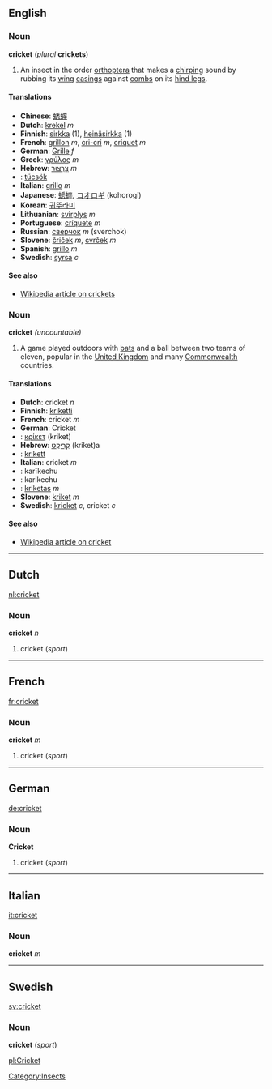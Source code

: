 ==English==
===Noun===
'''cricket''' (''plural'' '''crickets''')

#An insect in the order [[orthoptera]] that makes a [[chirping]] sound by rubbing its [[wing]] [[casing]]s against [[comb]]s on its [[hind leg]]s.

====Translations====
*'''Chinese''': [[蟋蟀]]
*'''Dutch''': [[krekel]] ''m''
*'''Finnish''': [[sirkka]] (1), [[heinäsirkka]] (1)
*'''French''': [[grillon]] ''m'', [[cri-cri]] ''m'', [[criquet]] ''m''
*'''German''': [[Grille]] ''f''
*'''Greek''': [[γρύλος]] ''m''
*'''Hebrew''': [[צרצר|צַרְצוּר]] ''m''
*'''{{hu}}''': [[tücsök]]
*'''Italian''': [[grillo]] ''m''
*'''Japanese''': [[蟋蟀]], [[コオロギ]] (kohorogi)<!-- also kōrogi? -->
*'''Korean''': [[귀뚜라미]]
*'''Lithuanian''': [[svirplys]] ''m''
*'''Portuguese''': [[críquete]] ''m''
*'''Russian''': [[сверчок]] ''m'' (sverchok)
*'''Slovene''': [[čriček]] ''m'', [[cvrček]] ''m''
*'''Spanish''': [[grillo]] ''m''
*'''Swedish''': [[syrsa]] ''c''

====See also====
*[[w:cricket_(insect)|Wikipedia article on crickets]]

===Noun===
'''cricket''' ''(uncountable)''

#A game played outdoors with [[bat]]s and a ball between two teams of eleven, popular in the [[United Kingdom]] and many [[Commonwealth]] countries.

====Translations====
*'''Dutch''': cricket ''n''
*'''Finnish''': [[kriketti]]
*'''French''': cricket ''m''
*'''German''': Cricket
*'''{{el}}''': [[κρίκετ]] (kriket)
*'''Hebrew''': [[קריקט|קְרִיקֶט]] (kriket)a
*'''{{hu}}''': [[krikett]]
*'''Italian''': cricket ''m''
*'''{{ja}}''': <!--[[]] (-->karīkechu<!--)-->
*'''{{ko}}''': <!--[[]] (-->karikechu<!--)-->
*'''{{lt}}''': [[kriketas]] ''m''
*'''Slovene''': [[kriket]] ''m''
*'''Swedish''': [[kricket]] ''c'', cricket ''c''

====See also====
*[[w:cricket_(sport)|Wikipedia article on cricket]]

[[Category:Insects]]

----

==Dutch==
[[nl:cricket]]
===Noun===
'''cricket''' ''n''

#cricket (''sport'')

----
==French==
[[fr:cricket]]
===Noun===
'''cricket''' ''m''

#cricket (''sport'')

----
==German==
[[de:cricket]]
===Noun===
'''Cricket'''

#cricket (''sport'')

----
==Italian==
[[it:cricket]]
===Noun===
'''cricket''' ''m''

----
==Swedish==
[[sv:cricket]]
===Noun===
'''cricket''' (''sport'')

[[pl:Cricket]]